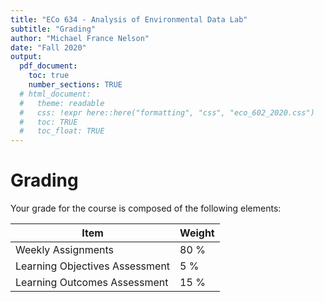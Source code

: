 ```yaml
---
title: "ECo 634 - Analysis of Environmental Data Lab"
subtitle: "Grading"
author: "Michael France Nelson"
date: "Fall 2020"
output:
  pdf_document:
    toc: true
    number_sections: TRUE
  # html_document:
  #   theme: readable
  #   css: !expr here::here("formatting", "css", "eco_602_2020.css")
  #   toc: TRUE
  #   toc_float: TRUE
---
```



# Grading

Your grade for the course is composed of the following elements:

| Item | Weight |
| -----|--------|
| Weekly Assignments | 80 % |
| Learning Objectives Assessment | 5 % |
| Learning Outcomes Assessment | 15 %|

